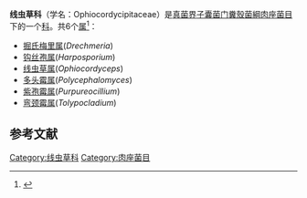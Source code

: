 {{Automatic taxobox
| image = Ophiocordyceps unilateralis.png
| image_caption = 感染[[偏侧蛇虫草|偏侧蛇虫草]]死去的蚂蚁
| taxon = Ophiocordycipitaceae
| authority = G.H.Sung, J.M.Sung, Hywel-Jones & Spatafora (2007)
| type_genus = [[线虫草属|线虫草属]] ''Ophiocordyceps''
| type_genus_authority = [[Tom_Petch|Petch]] (1931)
| subdivision_ranks = Genera
| subdivision = 
}}
'''线虫草科'''（学名：Ophiocordycipitaceae）是[[真菌界|真菌界]][[子囊菌门|子囊菌门]][[糞殼菌綱|糞殼菌綱]][[肉座菌目|肉座菌目]]下的一个[[科|科]]。共6个[[属|属]]<ref>{{cite journal |last1=Quandt |first1=C. Alisha |last2=Kepler |first2=Ryan M. |last3=Gams |first3=Walter |last4=Araújo |first4=João P. M. |last5=Ban |first5=Sayaka |last6=Evans |first6=Harry C. |last7=Hughes |first7=David |last8=Humber |first8=Richard |last9=Hywel-Jones |first9=Nigel |last10=Li |first10=Zengzhi |last11=Luangsa-ard |first11=J. Jennifer |last12=Rehner |first12=Stephen A. |last13=Sanjuan |first13=Tatiana |last14=Sato |first14=Hiroki |last15=Shrestha |first15=Bhushan |last16=Sung |first16=Gi-Ho |last17=Yao |first17=Yi-Jian |last18=Zare |first18=Rasoul |last19=Spatafora |first19=Joseph W. |title=Phylogenetic-based nomenclatural proposals for Ophiocordycipitaceae ( Hypocreales ) with new combinations in Tolypocladium |journal=IMA Fungus |date=NaN |volume=5 |issue=1 |pages=121–134 |doi=10.5598/imafungus.2014.05.01.12}}</ref>：

* [[掘氏梅里属|掘氏梅里属]](''Drechmeria'')
* [[钩丝孢属|钩丝孢属]](''Harposporium'')
* [[线虫草属|线虫草属]](''Ophiocordyceps'')
* [[多头霉属|多头霉属]](''Polycephalomyces'')
* [[紫孢霉属|紫孢霉属]](''Purpureocillium'')
* [[弯颈霉属|弯颈霉属]](''Tolypocladium'')

==参考文献==
{{reflist}}
{{Taxonbar|from=Q3109747}}
[[Category:线虫草科|Category:线虫草科]]
[[Category:肉座菌目|Category:肉座菌目]]